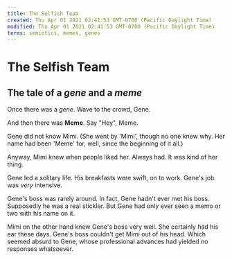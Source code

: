 ```yaml
---
title: The Selfish Team
created: Thu Apr 01 2021 02:41:53 GMT-0700 (Pacific Daylight Time)
modified: Thu Apr 01 2021 02:41:53 GMT-0700 (Pacific Daylight Time)
terms: semiotics, memes, genes
---
```


# The Selfish Team

## The tale of a _gene_ and a _meme_

Once there was a _gene_.
Wave to the crowd, Gene.

And then there was **Meme**.
Say "Hey", Meme.

Gene did not know Mimi. (She went by 'Mimi', though no one knew why. Her name had been 'Meme' for, well, since the beginning of it all.)

Anyway, Mimi knew when people liked her. Always had. It was kind of her thing.

Gene led a solitary life. His breakfasts were swift, on to work. Gene's job was _very_ intensive.

Gene's boss was rarely around. In fact, Gene hadn't ever met his boss. Supposedly he was a real stickler. But Gene had only ever seen a memo or two with his name on it.

Mimi on the other hand knew Gene's boss very well. She certainly had his ear these days. Gene's boss couldn't get Mimi out of his head. Which seemed absurd to Gene, whose professional advances had yielded no responses whatsoever.
